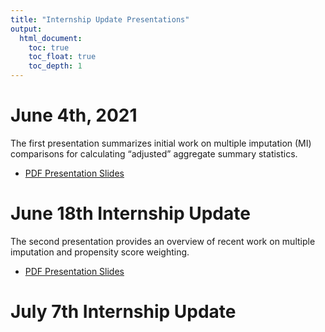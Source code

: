 ```yaml
---
title: "Internship Update Presentations"
output: 
  html_document: 
    toc: true
    toc_float: true
    toc_depth: 1
---
```


# June 4th, 2021

The first presentation summarizes initial work on multiple imputation (MI) comparisons for calculating "adjusted" aggregate summary statistics. 

* <a href="https://centerforassessment.github.io/Internship_2021/articles/CFA-Internship-Presentation_20210604.pdf" target="_blank">PDF Presentation Slides</a>


# June 18th Internship Update

The second presentation provides an overview of recent work on multiple imputation and propensity score weighting.

* <a href="https://centerforassessment.github.io/Internship_2021/articles/CFA-Internship-Presentation_20210618.pdf" target="_blank">PDF Presentation Slides</a>

# July 7th Internship Update
